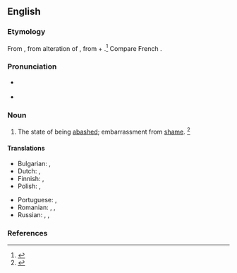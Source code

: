 ==English==

===Etymology===
From {{inh|en|enm|abaishment}}, from {{der|en|frm|abaissement||astonishment}} alteration of {{m|frm|esbaissement}}, from {{m|frm|esbaiss}} + {{m|frm|-ment}}.<ref>{{R:MW3 1976|page=2}}</ref> Compare French {{m|fr|ébahissement}}.

===Pronunciation===
* {{a|RP}} {{IPA|/əˈbæʃ.mənt/|lang=en}}
* {{a|GenAm}} {{IPA|/əˈbæʃ.mənt/|lang=en}}

===Noun===
{{en-noun|~}}

# The state of being [[abashed]]; embarrassment from [[shame]]. {{defdate|First attested from 1350 to 1470.}}<ref>{{R:SOED5|page=2}}</ref>

====Translations====
{{trans-top|the state of being abashed; confusion from shame}}
* Bulgarian: {{t|bg|засраменост|sc=Cyrl}}, {{t+|bg|смущение|sc=Cyrl}}
* Dutch: {{t+|nl|verlegenheid|f}}, {{t|nl|moeilijk parket}}
* Finnish: {{t+|fi|häpeä}}, {{t+|fi|hämminki}}
* Polish: {{t+|pl|zmieszanie|n}}, {{t+|pl|zakłopotanie|n}}
{{trans-mid}}
* Portuguese: {{t+|pt|confusão}}, {{t+|pt|vergonha}}
* Romanian: {{t+|ro|jenă|f}}, {{t+|ro|rușine|f}}, {{t+|ro|rușinare|f}}
* Russian: {{t+|ru|расте́рянность|f}}, {{t+|ru|смуще́ние|n}}, {{t+|ru|замеша́тельство|n}}
{{trans-bottom}}

===References===
<references/>